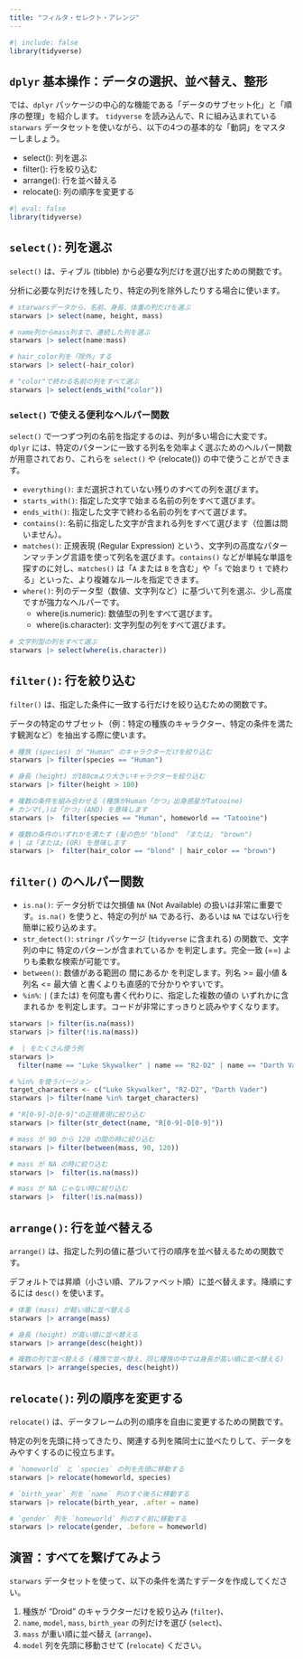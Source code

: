 ```yaml
---
title: "フィルタ・セレクト・アレンジ"
---
```



```r
#| include: false
library(tidyverse)
```

## `dplyr` 基本操作：データの選択、並べ替え、整形

では、`dplyr` パッケージの中心的な機能である「データのサブセット化」と「順序の整理」を紹介します。
`tidyverse` を読み込んで、R に組み込まれている `starwars` データセットを使いながら、以下の4つの基本的な「動詞」をマスターしましょう。

- select(): 列を選ぶ
- filter(): 行を絞り込む
- arrange(): 行を並べ替える
- relocate(): 列の順序を変更する

```r
#| eval: false
library(tidyverse)
```


## `select()`: 列を選ぶ

`select()` は、ティブル (tibble) から必要な列だけを選び出すための関数です。

分析に必要な列だけを残したり、特定の列を除外したりする場合に使います。

```r
# starwarsデータから、名前、身長、体重の列だけを選ぶ
starwars |> select(name, height, mass)

# name列からmass列まで、連続した列を選ぶ
starwars |> select(name:mass)

# hair_color列を「除外」する
starwars |> select(-hair_color)

# "color"で終わる名前の列をすべて選ぶ
starwars |> select(ends_with("color"))
```

### `select()` で使える便利なヘルパー関数

`select()` で一つずつ列の名前を指定するのは、列が多い場合に大変です。
`dplyr` には、特定のパターンに一致する列名を効率よく選ぶためのヘルパー関数が用意されており、これらを `select()` や {relocate()} の中で使うことができます。

- `everything()`: まだ選択されていない残りのすべての列を選びます。
- `starts_with()`: 指定した文字で始まる名前の列をすべて選びます。
- `ends_with()`: 指定した文字で終わる名前の列をすべて選びます。
- `contains()`: 名前に指定した文字が含まれる列をすべて選びます（位置は問いません）。
- `matches()`: 正規表現 (Regular Expression) という、文字列の高度なパターンマッチング言語を使って列名を選びます。`contains()` などが単純な単語を探すのに対し、`matches()` は「`A` または `B` を含む」や「`s` で始まり `t` で終わる」といった、より複雑なルールを指定できます。
- `where()`: 列のデータ型（数値、文字列など）に基づいて列を選ぶ、少し高度ですが強力なヘルパーです。
  - where(is.numeric): 数値型の列をすべて選びます。
  - where(is.character): 文字列型の列をすべて選びます。

```r
# 文字列型の列をすべて選ぶ
starwars |> select(where(is.character))
```

## `filter()`: 行を絞り込む

`filter()` は、指定した条件に一致する行だけを絞り込むための関数です。

データの特定のサブセット（例：特定の種族のキャラクター、特定の条件を満たす観測など）を抽出する際に使います。

```r
# 種族 (species) が "Human" のキャラクターだけを絞り込む
starwars |> filter(species == "Human")

# 身長 (height) が180cmより大きいキャラクターを絞り込む
starwars |> filter(height > 180)

# 複数の条件を組み合わせる (種族がHuman「かつ」出身惑星がTatooine)
# カンマ(,)は「かつ」(AND) を意味します
starwars |>  filter(species == "Human", homeworld == "Tatooine")

# 複数の条件のいずれかを満たす (髪の色が "blond" 「または」 "brown")
# | は「または」(OR) を意味します
starwars |>  filter(hair_color == "blond" | hair_color == "brown")
```

## `filter()` のヘルパー関数

- `is.na()`: データ分析では欠損値 `NA` (Not Available) の扱いは非常に重要です。`is.na()` を使うと、特定の列が `NA` である行、あるいは `NA` ではない行を簡単に絞り込めます。
- `str_detect()`: `stringr` パッケージ (`tidyverse` に含まれる) の関数で、文字列の中に 特定のパターンが含まれているか を判定します。完全一致 (==) よりも柔軟な検索が可能です。
- `between()`: 数値がある範囲の 間にあるか を判定します。列名 >= 最小値 & 列名 <= 最大値 と書くよりも直感的で分かりやすいです。
- `%in%`: `|` (または) を何度も書く代わりに、指定した複数の値の いずれかに含まれるか を判定します。コードが非常にすっきりと読みやすくなります。

```r
starwars |> filter(is.na(mass))
starwars |> filter(!is.na(mass))

#  | をたくさん使う例
starwars |> 
  filter(name == "Luke Skywalker" | name == "R2-D2" | name == "Darth Vader")

# %in% を使うバージョン
target_characters <- c("Luke Skywalker", "R2-D2", "Darth Vader")
starwars |> filter(name %in% target_characters)

# "R[0-9]-D[0-9]"の正規表現に絞り込む
starwars |> filter(str_detect(name, "R[0-9]-D[0-9]"))

# mass が 90 から 120 の間の時に絞り込む
starwars |> filter(between(mass, 90, 120))

# mass が NA の時に絞り込む
starwars |>  filter(is.na(mass))

# mass が NA じゃない時に絞り込む
starwars |>  filter(!is.na(mass))

```

## `arrange()`: 行を並べ替える

`arrange()` は、指定した列の値に基づいて行の順序を並べ替えるための関数です。

デフォルトでは昇順（小さい順、アルファベット順）に並べ替えます。降順にするには `desc()` を使います。

```r
# 体重 (mass) が軽い順に並べ替える
starwars |> arrange(mass)

# 身長 (height) が高い順に並べ替える
starwars |> arrange(desc(height))

# 複数の列で並べ替える (種族で並べ替え、同じ種族の中では身長が高い順に並べ替える)
starwars |> arrange(species, desc(height))
```

## `relocate()`: 列の順序を変更する

`relocate()` は、データフレームの列の順序を自由に変更するための関数です。

特定の列を先頭に持ってきたり、関連する列を隣同士に並べたりして、データをみやすくするのに役立ちます。

```r
# `homeworld` と `species` の列を先頭に移動する
starwars |> relocate(homeworld, species)

# `birth_year` 列を `name` 列のすぐ後ろに移動する
starwars |> relocate(birth_year, .after = name)

# `gender` 列を `homeworld` 列のすぐ前に移動する
starwars |> relocate(gender, .before = homeworld)
```

## 演習：すべてを繋げてみよう

`starwars` データセットを使って、以下の条件を満たすデータを作成してください。

1. 種族が "Droid" のキャラクターだけを絞り込み (`filter`)、
2. `name`, `model`, `mass`, `birth_year` の列だけを選び (`select`)、
3. `mass` が重い順に並べ替え (`arrange`)、
4. `model` 列を先頭に移動させて (`relocate`) ください。











